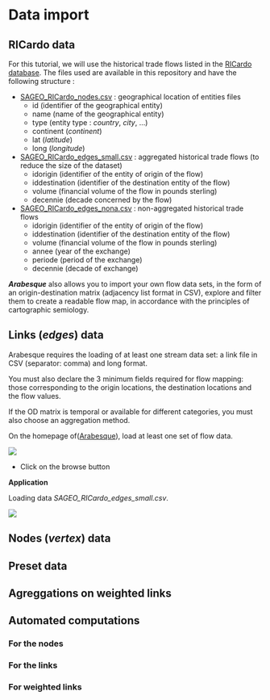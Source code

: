 # Data import

## RICardo data 

For this tutorial, we will use the historical trade flows listed in the [RICardo database](https://github.com/gflowiz/sageo-ricardo). The files used are available in this repository and have the following structure :

- [SAGEO_RICardo_nodes.csv](https://raw.githubusercontent.com/gflowiz/sageo-ricardo/master/SAGEO_RICardo_nodes.csv) : geographical location of entities files
	- id (identifier of the geographical entity)
	- name (name of the geographical entity)
	- type (entity type : _country_, _city_, ...)
	- continent (_continent_)
	- lat (_latitude_)
	- long (_longitude_)

- [SAGEO_RICardo_edges_small.csv](https://raw.githubusercontent.com/gflowiz/sageo-ricardo/master/SAGEO_RICardo_edges_small.csv) : aggregated historical trade flows (to reduce the size of the dataset)
	- idorigin (identifier of the entity of origin of the flow)
	- iddestination (identifier of the destination entity of the flow)
	- volume (financial volume of the flow in pounds sterling)
	- decennie (decade concerned by the flow)


- [SAGEO_RICardo_edges_nona.csv](https://raw.githubusercontent.com/gflowiz/sageo-ricardo/master/SAGEO_RICardo_edges_nona.csv) : non-aggregated historical trade flows
	- idorigin (identifier of the entity of origin of the flow)
	- iddestination (identifier of the destination entity of the flow)
	- volume (financial volume of the flow in pounds sterling)
	- annee (year of the exchange)
	- periode (period of the exchange)
	- decennie (decade of exchange)

***Arabesque*** also allows you to import your own flow data
sets, in the form of an origin-destination matrix (adjacency
list format in CSV), explore and filter them to create a
readable flow map, in accordance with the principles of
cartographic semiology.

## Links (*edges*) data

Arabesque requires the loading of at least one stream data set: a link file in CSV (separator: comma) and long format. 

You must also declare the 3 minimum fields required for flow mapping: those corresponding to the origin locations, the destination locations and the flow values. 

If the OD matrix is temporal or available for different categories, you must also choose an aggregation method.

On the homepage of([Arabesque](http://arabesque.ifsttar.fr/)), load at least one set of flow data.

![](images/BjvHVHn.png)

* Click on the browse button

**Application**

Loading data *SAGEO_RICardo_edges_small.csv*.

![](images/GjzU9IE.png)

## Nodes (*vertex*) data

## Preset data

## Agreggations on weighted links

## Automated computations

### For the nodes

### For the links

### For weighted links
